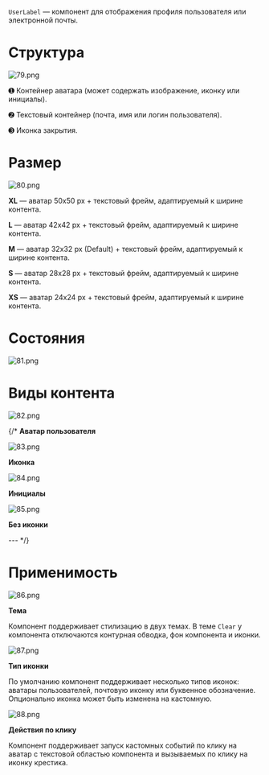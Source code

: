 `UserLabel` — компонент для отображения профиля пользователя или электронной почты.

# Структура

![79.png](/static/images/design/UserLabel/79.png)

➊ Контейнер аватара (может содержать изображение, иконку или инициалы).

➋ Текстовый контейнер (почта, имя или логин пользователя).

➌ Иконка закрытия.

# Размер

![80.png](/static/images/design/UserLabel/80.png)

**XL** — аватар 50x50 px + текстовый фрейм, адаптируемый к ширине контента.

**L** — аватар 42x42 px  + текстовый фрейм, адаптируемый к ширине контента.

**M** — аватар 32x32 px (Default) + текстовый фрейм, адаптируемый к ширине контента.

**S** — аватар 28x28 px + текстовый фрейм, адаптируемый к ширине контента.

**XS** — аватар 24x24 px + текстовый фрейм, адаптируемый к ширине контента.

# Состояния

![81.png](/static/images/design/UserLabel/81.png)


# Виды контента

![82.png](/static/images/design/UserLabel/82.png)

{/* **Аватар пользователя**

![83.png](/static/images/design/UserLabel/83.png)

**Иконка**

![84.png](/static/images/design/UserLabel/84.png)

**Инициалы**

![85.png](/static/images/design/UserLabel/85.png)

**Без иконки**

--- */}

# Применимость

![86.png](/static/images/design/UserLabel/86.png)

**Тема**

Компонент поддерживает стилизацию в двух темах. В теме `Сlear` у компонента отключаются контурная обводка, фон компонента и иконки.

![87.png](/static/images/design/UserLabel/87.png)

**Тип иконки**

По умолчанию компонент поддерживает несколько типов иконок: аватары пользователей, почтовую иконку или буквенное обозначение. Опционально иконка может быть изменена на кастомную.

![88.png](/static/images/design/UserLabel/88.png)

**Действия по клику**

Компонент поддерживает запуск кастомных событий по клику на аватар с текстовой областью компонента и вызываемых по клику на иконку крестика.